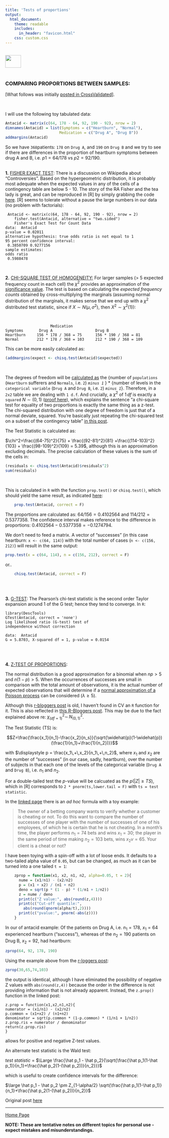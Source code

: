```yaml
---
title: 'Tests of proportions'
output: 
  html_document:
    theme: readable
    includes:
      in_header: "favicon.html" 
    css: custom.css
---
```


<br>
<a href="http://rinterested.github.io/statistics/index.html">
<img HEIGHT="40" WIDTH="50" src="logo.PNG"></a>
<br><br>


### COMPARING PROPORTIONS BETWEEN SAMPLES:


[What follows was initially [posted in CrossValidated](http://stats.stackexchange.com/a/167988/67822)].

<br>

I will use the following toy tabulated data:

```r
Antacid <- matrix(c(64, 178 - 64, 92, 190 - 92), nrow = 2)    
dimnames(Antacid) = list(Symptoms = c("Heartburn", "Normal"),
                        Medication = c("Drug A", "Drug B"))
addmargins(Antacid)
```



So we have `368`patients: `178` on `Drug A`, and `190` on `Drug B` and we try to see if there are differences in the proportion of heartburn symptoms between drug A and B, i.e. $p1 = 64/178$ vs $p2 = 92/190$.
<br><br>



**1.** [FISHER EXACT TEST][1]: There is a discussion on Wikipedia about "Controversies". Based on the hypergeometric distribution, it is probably most adequate when the expected values in any of the cells of a contingency table are below 5 - 10. The story of the RA Fisher and the tea lady is great, and can be reproduced in [R] by simply grabbing the code [here][2]. [R] seems to tolerate without a pause the large numbers in our data (no problem with factorials):

   

     Antacid <- matrix(c(64, 178 - 64, 92, 190 - 92), nrow = 2)
        fisher.test(Antacid, alternative = "two.sided")
    	Fisher's Exact Test for Count Data
    data:  Antacid
    p-value = 0.02011
    alternative hypothesis: true odds ratio is not equal to 1
    95 percent confidence interval:
     0.3850709 0.9277156
    sample estimates:
    odds ratio 
     0.5988478 


<br>


**2.** [CHI-SQUARE TEST OF HOMOGENEITY:][3] For larger samples (> 5 expected frequency count in each cell) the $\chi^2$ provides an approximation of the [significance value][1]. The test is based on calculating the *expected frequency counts* obtained by cross-multiplying the marginals (assuming normal distribution of the marginals, it makes sense that we end up with a $\chi^2$ distributed test statistic, since if $X\sim N(\mu,\sigma^2)$, then $X^2\sim \chi^2(1))$:

<br>

                        Medication
    Symptoms       Drug A                   Drug B               
    Heartburn     156 * 178 / 368 = 75      156 * 190 / 368 = 81 
    Normal        212 * 178 / 368 = 103     212 * 190 / 368 = 109


This can be more easily calculated as:

```r
(addmargins(expect <- chisq.test(Antacid)$expected))
```

<br>

The degrees of freedom will be [calculated as][4] the {number of `populations` (`Heartburn` sufferers and `Normals`, i.e. `2`) *`minus 1`* } * {number of levels in the `categorical variable` (`Drug A` and `Drug B`, i.e. `2`) *`minus 1`*}. Therefore, in a `2x2` table we are dealing with `1 d.f`. And crucially, a $\chi^2$ of $1\,df$ is exactly a `squared` $N \sim (0,1)$ ([proof here][5]), which explains the sentence "a chi-square test for equality of two proportions is exactly the same thing as a z-test. The chi-squared distribution with one degree of freedom is just that of a normal deviate, squared. You're basically just repeating the chi-squared test on a subset of the contingency table" [in this post][6]. 

The Test Statistic is calculated as:

$\chi^2=\frac{(64-75)^2}{75} + \frac{(92-81)^2}{81} +\frac{(114-103)^2}{103} + \frac{(98-109)^2}{109} = 5.39$, although this is an approximation excluding decimals. The precise calculation of these values is the sum of the cells in:

```r
(residuals <- chisq.test(Antacid)$residuals^2)
sum(residuals)
```

<br>

This is calculated in `R` with the function `prop.test()` or `chisq.test()`, which should yield the same result, as indicated [here][7]:

```r
    prop.test(Antacid, correct = F)
```

The proportions are calculated as: $64/156 = 0.4102564$ and $114/212 = 0.5377358$. The confidence interval makes reference to the difference in proportions: $0.4102564  - 0.5377358 = -0.1274794.$

We don't need to feed a matrix. A vector of "successes" (in this case heartburn: `x <- c(64, 114)`) with the total number of cases (`n <- c(156, 212)`) will result in the same output:

```r
prop.test(x = c(64, 114), n = c(156, 212), correct = F)
```

or..

```r
    chisq.test(Antacid, correct = F)
```
    

<br><br>


**3.** [G-TEST][9]: The Pearson's chi-test statistic is the second order Taylor expansion around 1 of the G test; hence they tend to converge. In `R`:

    
    library(DescTools) 
    GTest(Antacid, correct = 'none')
	Log likelihood ratio (G-test) test of
	independence without correction

    data:  Antacid
    G = 5.8703, X-squared df = 1, p-value = 0.0154
<br><br>


**4.** [Z-TEST OF PROPORTIONS][3]: 

The normal distribution is a good approximation for a binomial when $np>5$ and $n(1-p)>5$. When the occurrences of successes are small in comparison with the total amount of observations, it is the actual number of expected observations that will determine if a [normal approximation of a Poisson process][8] can be considered ($\lambda \geq 5$).

Although this [r-bloggers post][3] is old, I haven't found in CV an `R` function for it. This is also reflected in [this R-Bloggers post](https://www.r-bloggers.com/2009/07/comparison-of-two-proportions-parametric-z-test-and-non-parametric-chi-squared-methods/). This may be due to the fact explained above re: $\chi^2_{(df=1)}\sim \, N_{(0,1)}^2$.  

The Test Statistic (TS) is:

$$Z=\frac{\frac{x_1}{n_1}-\frac{x_2}{n_s}}{\sqrt{\widehat{p}(1-\widehat{p})(\frac{1}{n_1}+\frac{1}{n_2})}}$$ 

with $\displaystyle p = \frac{x_1\,+\,x_2}{n_1\,+\,n_2}$, where $x_1$ and $x_2$ are the number of "successes" (in our case, sadly, heartburn), over the number of subjects in that each one of the levels of the categorical variable (`Drug A` and `Drug B`), i.e. $n_1$ and $n_2$.

For a double-tailed test the $p$-value will be calcuated as the $p(|Z|\geq TS)$, which in [R] corresponds to `2 * pnorm(ts,lower.tail = F)` with `ts = test statistic`.

In the [linked page][3] there is an *ad hoc* formula with a toy example:

> The owner of a betting company wants to verify whether a customer is cheating or not. To do this want to compare the number of successes of one player with the number of successes of one of his employees, of which he is certain that he is not cheating. In a month’s time, the player performs $n_1 =74$ bets and wins $x_1 = 30;$ the player in the same period of time making $n_2 = 103$ bets, wins $x_2 v= 65.$ Your client is a cheat or not? 

I have been toying with a spin-off with a lot of loose ends. It defaults to a two-tailed alpha value of `0.05`, but can be changed, as much as it can be turned into a one tailed `t = 1`:

```r
    zprop = function(x1, x2, n1, n2, alpha=0.05, t = 2){
      nume = (x1/n1) - (x2/n2)
      p = (x1 + x2) / (n1 + n2)
      deno = sqrt(p * (1 - p) * (1/n1 + 1/n2))
      z = nume / deno
      print(c("Z value:", abs(round(z,4))))
      print(c("Cut-off quantile:", 
        abs(round(qnorm(alpha/t),2))))
      print(c("pvalue:", pnorm(-abs(z))))
    }
```

In our of antacid example: Of the patients on Drug A, i.e. $n_1= 178,$ $x_1=64$ experienced heartburn ("success"), whereas of the $n_2=190$ patients on Drug B, $x_2=92,$ had heartburn:

```r
zprop(64, 92, 178, 190)
```


Using the example above from the [r-loggers post](https://www.r-bloggers.com/2009/07/comparison-of-two-proportions-parametric-z-test-and-non-parametric-chi-squared-methods/):

```r
zprop(30,65,74,103) 
```

the output is identical, although I have eliminated the possibility of negative Z values with `abs(round(z,4))` because the order in the difference is not providing information that is not already apparent. Instead, the `z.prop()` function in the linked post: 

```
z.prop = function(x1,x2,n1,n2){
numerator = (x1/n1) - (x2/n2)
p.common = (x1+x2) / (n1+n2)
denominator = sqrt(p.common * (1-p.common) * (1/n1 + 1/n2))
z.prop.ris = numerator / denominator
return(z.prop.ris)
}
```

allows for positive and negative Z-test values.

An alternate test statistic is the Wald test:

*test statistic* = $\Large \frac{\hat p_1 - \hat p_2}{\sqrt{\frac{\hat p_1(1-\hat p_1)}{n_1}+\frac{\hat p_2(1-(\hat p_2))}{n_2}}}$

which is useful to create confidence intervals for the difference:

$\large \hat p_1 - \hat p_2 \pm Z_{1-\alpha/2} \sqrt{\frac{\hat p_1(1-\hat p_1)}{n_1}+\frac{\hat p_2(1-(\hat p_2))}{n_2}}$

Original post [here][10]


  [1]: https://en.wikipedia.org/wiki/Fisher%27s_exact_test
  [2]: https://stat.ethz.ch/R-manual/R-devel/library/stats/html/fisher.test.html
  [3]: http://www.r-bloggers.com/comparison-of-two-proportions-parametric-z-test-and-non-parametric-chi-squared-methods/
  [4]: http://stattrek.com/chi-square-test/homogeneity.aspx?Tutorial=AP
  [5]: http://math.stackexchange.com/q/1384338/152225
  [6]: http://stats.stackexchange.com/a/2443/67822
  [7]: http://stats.stackexchange.com/a/2424/67822
  [8]: http://stats.stackexchange.com/q/51494/67822
  [9]: https://en.wikipedia.org/wiki/G-test
  [10]: http://stats.stackexchange.com/a/167988/67822


---
<a href="http://rinterested.github.io/statistics/index.html">Home Page</a>

**NOTE: These are tentative notes on different topics for personal use - expect mistakes and misunderstandings.**
